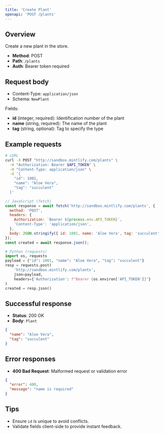 ```yaml
---
title: 'Create Plant'
openapi: 'POST /plants'
---
```


## Overview

Create a new plant in the store.

- **Method**: POST
- **Path**: `/plants`
- **Auth**: Bearer token required

## Request body

- Content-Type: `application/json`
- Schema: `NewPlant`

Fields:
- **id** (integer, required): Identification number of the plant
- **name** (string, required): The name of the plant
- **tag** (string, optional): Tag to specify the type

## Example requests

```bash
# cURL
curl -X POST "http://sandbox.mintlify.com/plants" \
  -H "Authorization: Bearer $API_TOKEN" \
  -H "Content-Type: application/json" \
  -d '{
    "id": 1001,
    "name": "Aloe Vera",
    "tag": "succulent"
  }'
```

```javascript
// JavaScript (fetch)
const response = await fetch('http://sandbox.mintlify.com/plants', {
  method: 'POST',
  headers: {
    Authorization: `Bearer ${process.env.API_TOKEN}`,
    'Content-Type': 'application/json',
  },
  body: JSON.stringify({ id: 1001, name: 'Aloe Vera', tag: 'succulent' }),
});
const created = await response.json();
```

```python
# Python (requests)
import os, requests
payload = {"id": 1001, "name": "Aloe Vera", "tag": "succulent"}
resp = requests.post(
    'http://sandbox.mintlify.com/plants',
    json=payload,
    headers={'Authorization': f"Bearer {os.environ['API_TOKEN']}"}
)
created = resp.json()
```

## Successful response

- **Status**: 200 OK
- **Body**: `Plant`

```json
{
  "name": "Aloe Vera",
  "tag": "succulent"
}
```

## Error responses

- **400 Bad Request**: Malformed request or validation error

```json
{
  "error": 400,
  "message": "name is required"
}
```

## Tips

- Ensure `id` is unique to avoid conflicts.
- Validate fields client-side to provide instant feedback.
